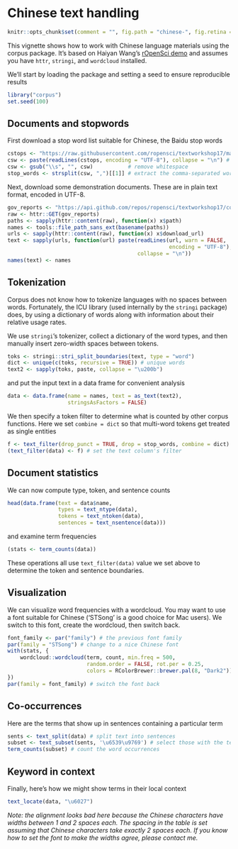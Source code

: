 <!--
%\VignetteIndexEntry{Chinese text handling}
%\VignetteEngine{knitr::rmarkdown}
%\VignetteEncoding{UTF-8}
-->

Chinese text handling
=====================

```r
knitr::opts_chunk$set(comment = "", fig.path = "chinese-", fig.retina = TRUE)
```

This vignette shows how to work with Chinese language materials using the
corpus package.  It's based on Haiyan Wang's [rOpenSci demo](https://github.com/ropensci/textworkshop17/tree/master/demos/chineseDemo)
and assumes you have `httr`, `stringi`, and `wordcloud` installed.

We'll start by loading the package and setting a seed to ensure reproducible
results
```r
library("corpus")
set.seed(100)
```

## Documents and stopwords

First download a stop word list suitable for Chinese, the Baidu stop words
```r
cstops <- "https://raw.githubusercontent.com/ropensci/textworkshop17/master/demos/chineseDemo/ChineseStopWords.txt"
csw <- paste(readLines(cstops, encoding = "UTF-8"), collapse = "\n") # download
csw <- gsub("\\s", "", csw)           # remove whitespace
stop_words <- strsplit(csw, ",")[[1]] # extract the comma-separated words
```
Next, download some demonstration documents. These are in plain text format,
encoded in UTF-8.
```r
gov_reports <- "https://api.github.com/repos/ropensci/textworkshop17/contents/demos/chineseDemo/govReports"
raw <- httr::GET(gov_reports)
paths <- sapply(httr::content(raw), function(x) x$path)
names <- tools::file_path_sans_ext(basename(paths))
urls <- sapply(httr::content(raw), function(x) x$download_url)
text <- sapply(urls, function(url) paste(readLines(url, warn = FALSE,
                                                   encoding = "UTF-8"),
                                         collapse = "\n"))
names(text) <- names
```

## Tokenization

Corpus does not know how to tokenize languages with no spaces between words.
Fortunately, the ICU library (used internally by the `stringi` package) does,
by using a dictionary of words along with information about their relative
usage rates.

We use `stringi`'s tokenizer, collect a dictionary of the word types,
and then manually insert zero-width spaces between tokens.
```r
toks <- stringi::stri_split_boundaries(text, type = "word")
dict <- unique(c(toks, recursive = TRUE)) # unique words
text2 <- sapply(toks, paste, collapse = "\u200b")
```
and put the input text in a data frame for convenient analysis
```r
data <- data.frame(name = names, text = as_text(text2),
                   stringsAsFactors = FALSE)
```

We then specify a token filter to determine what is counted by other corpus
functions.  Here we set `combine = dict` so that multi-word
tokens get treated as single entities
```r
f <- text_filter(drop_punct = TRUE, drop = stop_words, combine = dict)
(text_filter(data) <- f) # set the text column's filter
```

## Document statistics

We can now compute type, token, and sentence counts
```r
head(data.frame(text = data$name,
                types = text_ntype(data),
                tokens = text_ntoken(data),
                sentences = text_nsentence(data)))
```
and examine term frequencies
```r
(stats <- term_counts(data))
```
These operations all use `text_filter(data)` value we set above to determine
the token and sentence boundaries.


## Visualization

We can visualize word frequencies with a wordcloud.  You may want to use a font
suitable for Chinese ('STSong' is a good choice for Mac users). We switch to
this font, create the wordcloud, then switch back.
```r
font_family <- par("family") # the previous font family
par(family = "STSong") # change to a nice Chinese font
with(stats, {
    wordcloud::wordcloud(term, count, min.freq = 500,
                         random.order = FALSE, rot.per = 0.25,
                         colors = RColorBrewer::brewer.pal(8, "Dark2"))
})
par(family = font_family) # switch the font back
```

## Co-occurrences 

Here are the terms that show up in sentences containing a particular
term
```r
sents <- text_split(data) # split text into sentences
subset <- text_subset(sents, '\u6539\u9769') # select those with the term
term_counts(subset) # count the word occurrences
```

## Keyword in context

Finally, here's how we might show terms in their local context
```r
text_locate(data, "\u6027")
```
*Note: the alignment looks bad here because the Chinese characters have
widths between 1 and 2 spaces each. The spacing in the table is set assuming
that Chinese characters take exactly 2 spaces each. If you know how to set
the font to make the widths agree, please contact me.*
